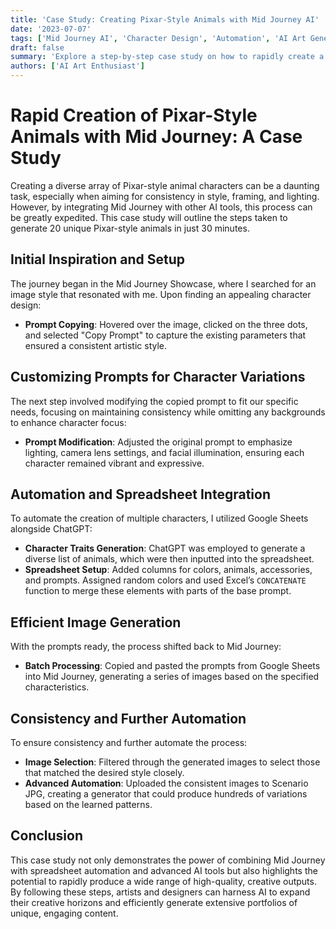 ```yaml
---
title: 'Case Study: Creating Pixar-Style Animals with Mid Journey AI'
date: '2023-07-07'
tags: ['Mid Journey AI', 'Character Design', 'Automation', 'AI Art Generation']
draft: false
summary: 'Explore a step-by-step case study on how to rapidly create a series of Pixar-style animals using Mid Journey and additional AI tools.'
authors: ['AI Art Enthusiast']
---
```


# Rapid Creation of Pixar-Style Animals with Mid Journey: A Case Study

Creating a diverse array of Pixar-style animal characters can be a daunting task, especially when aiming for consistency in style, framing, and lighting. However, by integrating Mid Journey with other AI tools, this process can be greatly expedited. This case study will outline the steps taken to generate 20 unique Pixar-style animals in just 30 minutes.

## Initial Inspiration and Setup

The journey began in the Mid Journey Showcase, where I searched for an image style that resonated with me. Upon finding an appealing character design:

- **Prompt Copying**: Hovered over the image, clicked on the three dots, and selected "Copy Prompt" to capture the existing parameters that ensured a consistent artistic style.

## Customizing Prompts for Character Variations

The next step involved modifying the copied prompt to fit our specific needs, focusing on maintaining consistency while omitting any backgrounds to enhance character focus:

- **Prompt Modification**: Adjusted the original prompt to emphasize lighting, camera lens settings, and facial illumination, ensuring each character remained vibrant and expressive.

## Automation and Spreadsheet Integration

To automate the creation of multiple characters, I utilized Google Sheets alongside ChatGPT:

- **Character Traits Generation**: ChatGPT was employed to generate a diverse list of animals, which were then inputted into the spreadsheet.
- **Spreadsheet Setup**: Added columns for colors, animals, accessories, and prompts. Assigned random colors and used Excel’s `CONCATENATE` function to merge these elements with parts of the base prompt.

## Efficient Image Generation

With the prompts ready, the process shifted back to Mid Journey:

- **Batch Processing**: Copied and pasted the prompts from Google Sheets into Mid Journey, generating a series of images based on the specified characteristics.

## Consistency and Further Automation

To ensure consistency and further automate the process:

- **Image Selection**: Filtered through the generated images to select those that matched the desired style closely.
- **Advanced Automation**: Uploaded the consistent images to Scenario JPG, creating a generator that could produce hundreds of variations based on the learned patterns.

## Conclusion

This case study not only demonstrates the power of combining Mid Journey with spreadsheet automation and advanced AI tools but also highlights the potential to rapidly produce a wide range of high-quality, creative outputs. By following these steps, artists and designers can harness AI to expand their creative horizons and efficiently generate extensive portfolios of unique, engaging content.
